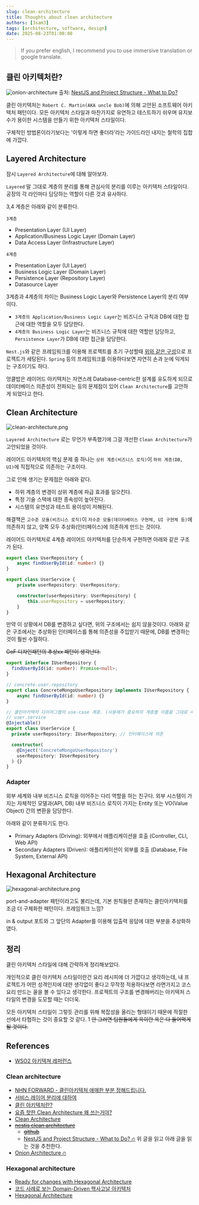 ```yaml
---
slug: clean-architecture
title: Thoughts about clean architecture
authors: [3sam3]
tags: [architecture, software, design]
date: 2025-08-23T01:00:00
---
```


> If you prefer english, I recommend you to use immersive translation or google translate.

## 클린 아키텍처란?
![onion-architecture](./onion-architecture.png)
출처: [NestJS and Project Structure - What to Do?](https://dev.to/smolinari/nestjs-and-project-structure-what-to-do-1223)


클린 아키텍처는 `Robert C. Martin(AKA uncle Bob)`에 의해 고안된 소프트웨어 아키텍처 패턴이다.
모든 아키텍처 스타일과 마찬가지로 유연하고 테스트하기 쉬우며 유지보수가 용이한 시스템을 만들기 위한 아키텍처 스타일이다.

구체적인 방법론이라기보다는 '이렇게 하면 좋더라'라는 가이드라인 내지는 철학의 집합에 가깝다.

## Layered Architecture

잠시 `Layered Architecture`에 대해 알아보자.

`Layered` 말 그대로 계층의 분리를 통해 관심사의 분리를 이루는 아키텍처 스타일이다. 공장의 각 라인마다 담당하는 역할이 다른 것과 유사하다.

3,4 계층은 아래와 같이 분류한다.

`3계층`
- Presentation Layer (UI Layer)
- Application/Business Logic Layer (Domain Layer)
- Data Access Layer (Infrastructure Layer)

`4계층`
- Presentation Layer (UI Layer)
- Business Logic Layer (Domain Layer)
- Persistence Layer (Repository Layer)
- Datasource Layer

3계층과 4계층의 차이는 Business Logic Layer와 Persistence Layer의 분리 여부이다.

- `3계층의 Application/Business Logic Layer`는 비즈니스 규칙과 DB에 대한 접근에 대한 역할을 모두 담당한다.
- `4계층의 Business Logic Layer`는 비즈니스 규칙에 대한 역할만 담당하고, `Persistence Layer`가 DB에 대한 접근을 담당한다.

`Nest.js`와 같은 프레임워크를 이용해 프로젝트를 초기 구성할때 [위와 같은 구성](https://github.com/nestjs/nest/tree/master/sample/01-cats-app)으로 프로젝트가 세팅된다.
`Spring` 등의 프레임워크를 이용하다보면 자연히 손과 눈에 익게되는 구조이기도 하다.

엉클밥은 레이어드 아키텍처는 자연스레 Database-centric한 설계를 유도하게 되므로 데이터베이스 의존성이 전파되는 등의 문제점이 있어 `Clean Architecture`를 고안하게 되었다고 한다.

## Clean Architecture
![clean-architecture.png](clean-architecture.png)

`Layered Architecture` 로는 무언가 부족했기에 그걸 개선한 `Clean Architecture`가 고안되었을 것이다.

레이어드 아키텍처의 핵심 문제 중 하나는 `상위 계층(비즈니스 로직)`이 `하위 계층(DB, UI)`에 직접적으로 의존하는 구조이다.

그로 인해 생기는 문제점은 아래와 같다.
- 하위 계층의 변경이 상위 계층에 파급 효과를 일으킨다.
- 특정 기술 스택에 대한 종속성이 높아진다.
- 시스템의 유연성과 테스트 용이성이 저해된다.

해결책은 `고수준 모듈(비즈니스 로직)`이 `저수준 모듈(데이터베이스 구현체, UI 구현체 등)`에 의존하지 않고, 양쪽 모두 추상화(인터페이스)에 의존하게 만드는 것이다.

레이어드 아키텍처로 4계층 레이어드 아키텍처를 단순하게 구현하면 아래와 같은 구조가 된다.
```typescript showLineNumbers {9}
export class UserRepository {
    async findUserById(id: number) {}
}

export class UserService {
    private userRepository: UserRepository;

    constructor(userRepository: UserRepository) {
        this.userRepository = userRepository;
    }
}
```

만약 이 상황에서 DB를 변경하고 싶다면, 위의 구조에서는 쉽지 않을것이다.
아래와 같은 구조에서는 추상화된 인터페이스를 통해 의존성을 주입받기 때문에, DB를 변경하는 것이 훨씬 수월하다.

~~GoF 디자인패턴의 추상xx 패턴이 생각난다.~~

```typescript showLineNumbers {14,17-18}
export interface IUserRepository {
  findUserById(id: number): Promise<null>;
}

// concrete.user.repository
export class ConcreteMongoUserRepository implements IUserRepository {
    async findUserById(id: number) {}
}

// 클린아키텍처 다이어그램의 use-case 계층. (사용례가 중요하지 계층별 이름을 그대로 사용하는것은 중요하지 않다고 생각하여 service 라는 이름을 사용하였다.)
// user.service
@Injectable()
export class UserService {
  private userRepository: IUserRepository; // 인터페이스에 의존

  constructor(
    @Inject('ConcreteMongoUserRepository')
    userRepository: IUserRepository
  ) {}
}
```

### Adapter
외부 세계와 내부 비즈니스 로직을 이어주는 다리 역할을 하는 친구다.
외부 시스템이 가지는 자체적인 모델과(API, DB) 내부 비즈니스 로직이 가지는 Entity 또는 VO(Value Object) 간의 변환을 담당한다.

아래와 같이 분류하기도 한다.
- Primary Adapters (Driving): 외부에서 애플리케이션을 호출 (Controller, CLI, Web API)
- Secondary Adapters (Driven): 애플리케이션이 외부를 호출 (Database, File System, External API)

## Hexagonal Architecture
![hexagonal-architecture.png](hexagonal-architecture.png)

port-and-adapter 패턴이라고도 불리는데, 기본 원칙들만 존재하는 클린아키텍처를 조금 더 구체화한 패턴이다. 프레임워크 느낌?

in & output 포트와 그 앞단의 Adapter를 이용해 입출력 응답에 대한 부분을 추상화하였다.

## 정리
클린 아키텍처 스타일에 대해 간략하게 정리해보았다.

개인적으로 클린 아키텍처 스타일이란건 요리 레시피에 더 가깝다고 생각하는데, 내 프로젝트가 어떤 성격인지에 대한 생각없이 좋다고 무작정 적용하다보면 라면가지고 코스요리 만드는 꼴을 볼 수 있다고 생각한다.
프로젝트의 구조를 변경해버리는 아키텍처 스타일의 변경을 도모할 때는 더더욱.

모든 아키텍처 스타일이 그렇듯 관리를 위해 복잡성을 올리는 형태이기 때문에 적절한 선에서 타협하는 것이 중요할 것 같다.
1
~~안 그러면 팀원들에게 욕이란 욕은 다 들어먹게 될 것이다.~~

## References
- [WSO2 아키텍쳐 레퍼런스](https://github.com/wso2/reference-architecture)

### Clean architecture
- [NHN FORWARD - 클린아키텍처 애매한 부분 정해드립니다.](https://www.youtube.com/watch?v=g6Tg6_qpIVc&ab_channel=NHNCloud)
- [서비스 레이어 분리에 대하여](https://jaeseo0519.tistory.com/380)
- [클린 아키텍처란?](https://k-elon.tistory.com/38)
- [요즘 핫한 Clean Architecture 왜 쓰는거야?](https://meetup.nhncloud.com/posts/345)
- [Clean Architecture](https://janechoi.tistory.com/79)
- ~~[nestjs clean architecture](https://v-checha.medium.com/building-enterprise-grade-nestjs-applications-a-clean-architecture-template-ebcb6462c692)~~
  - ~~[github](https://github.com/v-checha/nestjs-template/)~~
  - [NestJS and Project Structure - What to Do? 🔥](https://dev.to/smolinari/nestjs-and-project-structure-what-to-do-1223) 위 글을 읽고 아래 글을 읽는 것을 추천한다.
- [Onion Architecture 🔥](https://medium.com/expedia-group-tech/onion-architecture-deed8a554423)


### Hexagonal architecture
- [Ready for changes with Hexagonal Architecture](https://netflixtechblog.com/ready-for-changes-with-hexagonal-architecture-b315ec967749)
- [코드 사례로 보는 Domain-Driven 헥사고날 아키텍처](https://devblog.kakaostyle.com/ko/2025-03-21-1-domain-driven-hexagonal-architecture-by-example/)
- [Hexagonal Architecture](https://devocean.sk.com/blog/techBoardDetail.do?ID=165581)

